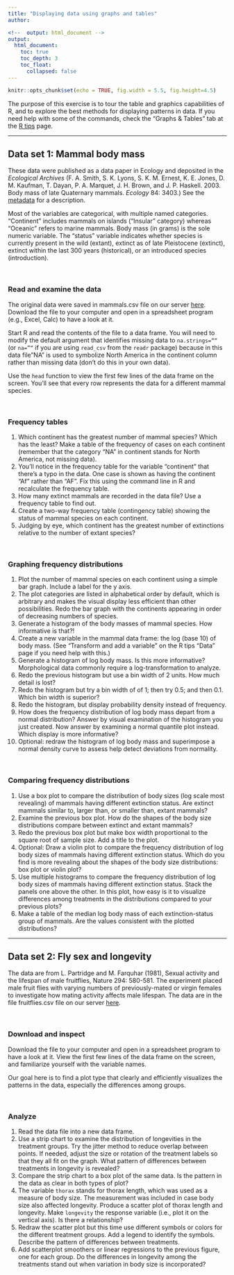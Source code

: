 ```yaml
---
title: "Displaying data using graphs and tables"
author:

<!--  output: html_document -->
output:
  html_document:
    toc: true
    toc_depth: 3
    toc_float: 
      collapsed: false
---
```


<!--
knitr:: seems to be the best way to control figure dimensions with ggplots. 
It may be necessary to force a different width and height for individual plots 
in base R, e.g., see mosaicplot() and plot() used for scatter plot of guppy data
-->

```r
knitr::opts_chunk$set(echo = TRUE, fig.width = 5.5, fig.height=4.5)
```

The purpose of this exercise is to tour the table and graphics capabilities of R, and to explore the best methods for displaying patterns in data. If you need help with some of the commands, check the "Graphs & Tables" tab at the <a href="https://www.zoology.ubc.ca/~schluter/R/">R tips</a> page.

***

## Data set 1: Mammal body mass
These data were published as a data paper in Ecology and deposited in the <i>Ecological   Archives</i> (F. A. Smith, S. K. Lyons, S. K. M. Ernest, K. E. Jones, D. M. Kaufman, T. Dayan, P. A. Marquet, J. H. Brown, and J. P. Haskell. 2003. Body mass of late Quaternary mammals. <i>Ecology</i> 84: 3403.) See the <a href="http://www.esapubs.org/archive/ecol/E084/094/">metadata</a> for a description.

Most of the variables are categorical, with multiple named categories. "Continent" includes mammals on islands ("Insular" category) whereas "Oceanic" refers to marine mammals. Body mass (in grams) is the sole numeric variable. The "status" variable indicates whether species is currently present in the wild (extant), extinct as of late Pleistocene (extinct), extinct within the last 300 years (historical), or an introduced species (introduction).

<br>

### Read and examine the data
The original data were saved in mammals.csv file on our server <a href="https://www.zoology.ubc.ca/~bio501/R/data/mammals.csv">here</a>. Download the file to your computer and open in a spreadsheet program (e.g., Excel, Calc) to have a look at it.

Start R and read the contents of the file to a data frame. You will need to modify the default argument that identifies missing data to <code>na.strings=""</code> (or <code>na=""</code> if you are using <code>read_csv</code> from the <code>readr</code> package) because in this data file "NA" is used to symbolize North America in the continent column rather than missing data (don't do this in your own data).

Use the <code>head</code> function to view the first few lines of the data frame on the screen. You'll see that every row represents the data for a different mammal species.

<br>

### Frequency tables
<ol>
<li>Which continent has the greatest number of mammal species? Which has the least? Make a table of the frequency of cases on each continent (remember that the category "NA" in continent stands for North America, not missing data).</li>
<li>You'll notice in the frequency table for the variable "continent" that there's a typo in the data. One case is shown as having the continent "Af" rather than "AF". Fix this using the command line in R and recalculate the frequency table.</li>
<li>How many extinct mammals are recorded in the data file? Use a frequency table to find out.</li>
<li>Create a two-way frequency table (contingency table) showing the status of mammal species on each continent.</li>
<li>Judging by eye, which continent has the greatest number of extinctions relative to the number of extant species?</li>
</ol>

<!--
### Answers
All lines below beginning with double hashes are R output
```r
# Load the packages you might need
# (I'm including warn.conflicts=FALSE just to shorten the output here)
library(readr, warn.conflicts=FALSE)
library(dplyr, warn.conflicts = FALSE)

# Read and inspect the data
mammals <- read.csv(url("https://www.zoology.ubc.ca/~bio501/R/data/mammals.csv"), 
                    na.strings="", stringsAsFactors = FALSE)
head(mammals)

# You could also use read_csv from the readr package (not run here)
# mammals <- read_csv(url("https://www.zoology.ubc.ca/~bio501/R/data/mammals.csv"), 
#                    na = c(""))

# Number of mammal species on each continent
table(mammals$continent)

# Fix "Af"
which(mammals$continent=="Af")
mammals$continent[322]<-"AF"
table(mammals$continent)

# How many extinct mammals?
# The table shows that 242 species of mammal are listed as extinct
z <- table(mammals$status)
z

# Extinction status by continent (contingency table)
# The table shows that Australia (AUS) has the greatest number of extinct species
#   relative to the total number.
table(mammals$continent, mammals$status)
```
[//]: -->

<br>

### Graphing frequency distributions
<ol>
<li>Plot the number of mammal species on each continent using a simple bar graph. Include a label for the y axis.</li>
<li>The plot categories are listed in alphabetical order by default, which is arbitrary and makes the visual display less efficient than other possibilities. Redo the bar graph with the continents appearing in order of decreasing numbers of species.</li>
<li>Generate a histogram of the body masses of mammal species. How informative is that?!</li>
<li>Create a new variable in the mammal data frame: the log (base 10) of body mass. (See "Transform and add a variable" on the R tips "Data" page if you need help with this.)</li>
<li>Generate a histogram of log body mass. Is this more informative? Morphological data commonly require a log-transformation to analyze.</li>
<li>Redo the previous histogram but use a bin width of 2 units. How much detail is lost?</li>
<li>Redo the histogram but try a bin width of of 1; then try 0.5; and then 0.1. Which bin width is superior?</li>
<li>Redo the histogram, but display probability density instead of frequency.</li>
<li>How does the frequency distribution of log body mass depart from a normal distribution? Answer by visual examination of the histogram you just created. Now answer by examining a normal quantile plot instead. Which display is more informative?</li>
<li>Optional: redraw the histogram of log body mass and superimpose a normal density curve to assess help detect deviations from normality.</li>
</ol>

<!--
### Answers
All lines below beginning with double hashes are R output
```r
# Load the packages you might need
library(ggplot2, warn.conflicts=FALSE)

# Bar plot of mammal species by continent
barplot(table(mammals$continent), col="firebrick", cex.names=0.8, 
        ylim=c(0,1600), las = 1)

# Barplot sorted by frequency
barplot(sort(table(mammals$continent), decreasing=TRUE), col="firebrick", 	
        cex.names=0.8, las = 1, ylim=c(0,1600), ylab="Frequency")
```

```r
# ggplot methods
ggplot(mammals, aes(x=continent)) + 
	geom_bar(stat="count", fill = "firebrick") +
	labs(x = "Continent", y = "Frequency") +
  theme_classic()

# To order by category in ggplot, first make a new factor variable
mammals$continent_ordered <- factor(mammals$continent, 
				levels = names(sort(table(mammals$continent), decreasing = TRUE)) )

ggplot(mammals, aes(x=continent_ordered)) + 
	geom_bar(stat="count", fill = "firebrick") +
	labs(x = "Continent", y = "Frequency") +
  theme_classic()
```

```r
# Histogram of body masses
hist(mammals$mass.grams, col="firebrick", right = FALSE, las = 1, 
     xlab = "Body mass (g)", main = "")

# Add a new variable, log10 of body mass
mammals$logmass <- log10(mammals$mass.grams)

hist(mammals$logmass, col="firebrick", right = FALSE, las = 1, 
     xlab = "Log10 body mass", main = "", breaks = seq(0, 8.5, by = 0.5))
```

Same but using ```ggplot```. You'll see a ```Warning: Removed ?? rows containing non-finite values```. These are rows with missing data on mass. Use the argument ```na.rm = TRUE``` in geom_histogram to get rid of the warning.

```r
ggplot(mammals, aes(x = logmass)) + 
	geom_histogram(fill = "firebrick", col = "black", binwidth = 0.5, boundary = 0) + 
	labs(x = "log10 body mass", y = "Frequency") + 
	theme_classic()

# Results with different bin widths not shown
```

```r
# Plot density instead
hist(mammals$logmass, col="firebrick", right = FALSE, las = 1, prob = TRUE,
     xlab = "Log10 body mass", main = "", breaks = seq(0, 8.5, by = 0.5))

# or
ggplot(mammals, aes(x = logmass)) + 
	geom_histogram(fill = "firebrick", col = "black", binwidth = 0.5, 
	             boundary = 0, aes(y = ..density..)) + 
	labs(x = "log10 body mass", y = "Density") + 
  theme_classic()

```

```r
# Normal quantile plot
qqnorm(mammals$logmass)
qqline(mammals$logmass) # adds the straight line for comparison through 1st and 3rd quartiles


# Histogram with best-fit normal curve superimposed.
# The curve function is fussy about the name of the variable: must be "x"
x <- mammals$logmass
hist(x, col="firebrick", right = FALSE, las = 1, prob = TRUE,
     xlab = "Log10 body mass", main = "", breaks = seq(0, 8.5, by = 0.5))
m <- mean(x, na.rm = TRUE)
s <- sd(x, na.rm = TRUE)
curve(dnorm(x, mean = m, sd = s), col="red", lwd = 2, add = TRUE)

```
[//]: -->

<br>

### Comparing frequency distributions
<ol>
<li>Use a box plot to compare the distribution of body sizes (log scale most revealing) of mammals having different extinction status. Are extinct mammals similar to, larger than, or smaller than, extant mammals?</li>
<li>Examine the previous box plot. How do the shapes of the body size distributions compare between extinct and extant mammals?</li>
<li>Redo the previous box plot but make box width proportional to the square root of sample size. Add a title to the plot.</li>
<li>Optional: Draw a violin plot to compare the frequency distribution of log body sizes of mammals having different extinction status. Which do you find is more revealing about the shapes of the body size distributions: box plot or violin plot?</li>
<li>Use multiple histograms to compare the frequency distribution of log body sizes of mammals having different extinction status. Stack the panels one above the other. In this plot, how easy is it to visualize differences among treatments in the distributions compared to your previous plots?</li>
<li>Make a table of the median log body mass of each extinction-status group of mammals. Are the values consistent with the plotted distributions?</li>
</ol>

<!--
### Answers
All lines below beginning with double hashes are R output
```r

# Box plot to compare the distribution of body sizes
# Extinct mammals tend to have large mass compared to extant mammals.
# The frequency distributions for these two groups also have opposite skew.

boxplot(logmass ~ status, data = mammals, ylab = "log10 body mass", 
        col = "goldenrod1", las = 1)

# or ggplot method
ggplot(mammals, aes(x = status, y = logmass)) + 
	geom_boxplot(fill = "goldenrod1", notch = FALSE) + 
	labs(x = "Status", y = "Log10 body mass") + 
	theme_classic()

# Violin plot
ggplot(mammals, aes(x = status, y = logmass)) + 
	geom_violin(fill = "goldenrod1") + 
	labs(x = "Status", y = "Log10 body mass") + 
	stat_summary(fun.y = mean,  geom = "point", color = "black") +
  theme_classic()

# Multiple histograms
ggplot(mammals, aes(x = logmass)) + 
	geom_histogram(fill = "goldenrod1", col = "black", 
	         binwidth = 0.2, boundary = 0) +
	labs(x = "log10 body mass", y = "Frequency") + 
	facet_wrap(~status, ncol = 1, scales = "free_y", strip.position = "right") +
  theme_classic()
```
[//]: -->

***

## Data set 2: Fly sex and longevity
The data are from L. Partridge and M. Farquhar (1981), Sexual activity and the lifespan of male fruitflies, <it>Nature</it> 294: 580-581. The experiment placed male fruit flies with varying numbers of previously-mated or virgin females to investigate how mating activity affects male lifespan. The data are in the file fruitflies.csv file on our server <a href="https://www.zoology.ubc.ca/~bio501/R/data/fruitflies.csv">here</a>.

<br>

### Download and inspect
Download the file to your computer and open in a spreadsheet program to have a look at it. View the first few lines of the data frame on the screen, and familiarize yourself with the variable names. 

Our goal here is to find a plot type that clearly and efficiently visualizes the patterns in the data, especially the differences among groups.

<br>

### Analyze
<ol>
<li>Read the data file into a new data frame.</li>
<li>Use a strip chart to examine the distribution of longevities in the treatment groups. Try the jitter method to reduce overlap between points. If needed, adjust the size or rotation of the treatment labels so that they all fit on the graph. What pattern of differences between treatments in longevity is revealed?</li>
<li>Compare the strip chart to a box plot of the same data. Is the pattern in the data as clear in both types of plot?</li>
<li>The variable <code>thorax</code> stands for thorax length, which was used as a measure of body size. The measurement was included in case body size also affected longevity. Produce a scatter plot of thorax length and longevity. Make <code>longevity</code> the response variable (i.e., plot it on the vertical axis). Is there a relationship?</li>
<li>Redraw the scatter plot but this time use different symbols or colors for the different treatment groups. Add a legend to identify the symbols. Describe the pattern of differences between treatments.</li>
<li>Add scatterplot smoothers or linear regressions to the previous figure, one for each group. Do the differences in longevity among the treatments stand out when variation in body size is incorporated?</li>
</ol>

<!--
### Answers
All lines below beginning with double hashes are R output
```r
# Read and inspect data
x <- read.csv(url("https://www.zoology.ubc.ca/~bio501/R/data/fruitflies.csv"),
              stringsAsFactors = FALSE)

head(x)

# Strip chart
stripchart(longevity.days ~ treatment, data=x, vertical=TRUE, method="jitter", 
				pch=16, col = "firebrick", cex.axis=0.7, ylab="Longevity (days)")

# Strip chart using ggplot
ggplot(x, aes(x=treatment, y=longevity.days)) +
  geom_jitter(color = "firebrick", size = 3, width = 0.15) +
  labs(x = "Treatment", y = "Longevity (days)") + 
  theme_classic()

# Box plot
boxplot(longevity.days ~ treatment, data=x, cex.axis=.7, ylab="Longevity (days)", 
      boxwex=0.5, col = "goldenrod1")

# Box plot using ggplot
ggplot(x, aes(x=treatment, y=longevity.days)) +
  geom_boxplot(fill = "goldenrod1", width = 0.5) +
  labs(x = "Treatment", y = "Longevity (days)") + 
  theme_classic()

# Scatter plot
plot(longevity.days ~ thorax.mm, data = x, pch = 16, col = "firebrick", las = 1,
     xlab = "Thorax length (mm)", ylab = "Longevity (days)")

# Scatter plot with ggplot
ggplot(x, aes(x = thorax.mm, y = longevity.days)) + 
	geom_point(size = 3, col = "firebrick") + 
	labs(x = "Thorax length (mm)", y = "Longevity (days)") + 
	theme_classic()
```

```r
# Scatter plot with separate colors for each group (not run)
plot(longevity.days ~ thorax.mm, data=x, pch=as.numeric(factor(treatment)), 
        col=as.numeric(factor(treatment)), las = 1, 
        xlab = "Thorax length (mm)", ylab = "Longevity (days)")
legend( locator(1), legend = as.character(levels(factor(x$treatment))),
        pch=1:length(levels(factor(x$treatment))), 
        col=1:length(levels(factor(x$treatment))) )
```

```r
# Scatter plot with separate colors for each group using ggplot
ggplot(x, aes(x = thorax.mm, y = longevity.days, colour = treatment, 
            shape = treatment)) + 
	geom_point(size = 2) + 
	labs(x = "Thorax length (mm)", y = "Longevity (days)") + 
	theme_classic()

# Add lines; shown for ggplot method only
ggplot(x, aes(x=thorax.mm, y=longevity.days, colour = treatment, 
            shape = treatment)) + 
	geom_point(size = 2) +
	geom_smooth(method = lm, size = 1, se = FALSE) +
	labs(x = "Thorax length (mm)", y = "Longevity (days)") + 
	theme_classic()
```
[//]: -->

